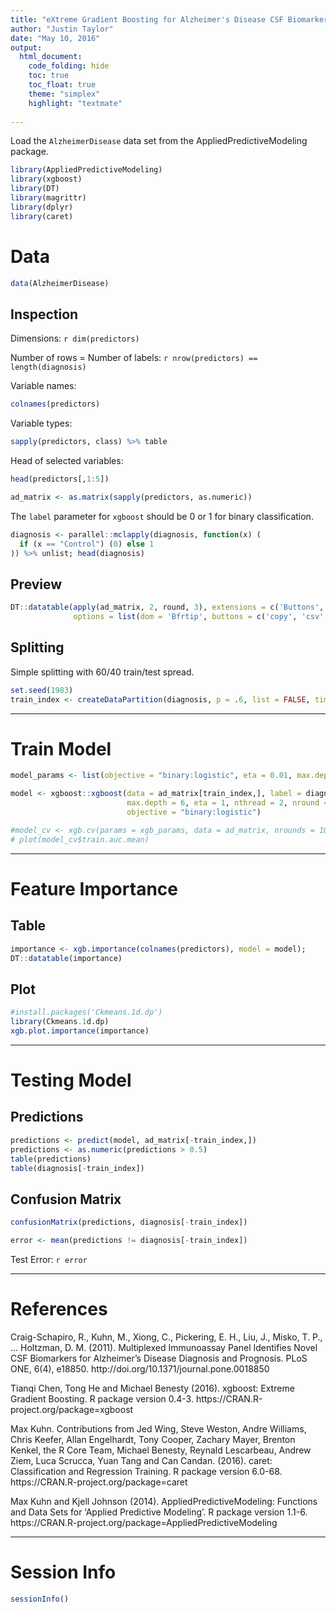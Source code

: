 ```yaml
---
title: "eXtreme Gradient Boosting for Alzheimer's Disease CSF Biomarker Discovery"
author: "Justin Taylor"
date: "May 10, 2016"
output: 
  html_document:
    code_folding: hide
    toc: true
    toc_float: true
    theme: "simplex"
    highlight: "textmate"
    
---
```


Load the `AlzheimerDisease` data set from the AppliedPredictiveModeling package.  

```r
library(AppliedPredictiveModeling)
library(xgboost)
library(DT)
library(magrittr)
library(dplyr)
library(caret)
```

# Data {.tabset}  

```r
data(AlzheimerDisease)
```  

## Inspection  

Dimensions: `r dim(predictors)`  

Number of rows = Number of labels: `r nrow(predictors) == length(diagnosis)`   

Variable names:  
```r
colnames(predictors)
```

Variable types:  

```r
sapply(predictors, class) %>% table
```

Head of selected variables:  

```r
head(predictors[,1:5])
```

```r
ad_matrix <- as.matrix(sapply(predictors, as.numeric))
```

The `label` parameter for `xgboost` should be $0$ or $1$ for binary classification.  

```r
diagnosis <- parallel::mclapply(diagnosis, function(x) (
  if (x == "Control") (0) else 1
)) %>% unlist; head(diagnosis)
```

## Preview  

```r
DT::datatable(apply(ad_matrix, 2, round, 3), extensions = c('Buttons', 'Responsive'),
              options = list(dom = 'Bfrtip', buttons = c('copy', 'csv', 'excel', 'pdf', 'print')))
```

## Splitting
Simple splitting with 60/40 train/test spread.  

```r
set.seed(1983)
train_index <- createDataPartition(diagnosis, p = .6, list = FALSE, times = 1)
```

----------------------------------------------------------------------------  


# Train Model  

```r
model_params <- list(objective = "binary:logistic", eta = 0.01, max.depth = 3, eval_metric = "auc")
```

```r
model <- xgboost::xgboost(data = ad_matrix[train_index,], label = diagnosis[train_index], 
                          max.depth = 6, eta = 1, nthread = 2, nround = 8, 
                          objective = "binary:logistic")

#model_cv <- xgb.cv(params = xgb_params, data = ad_matrix, nrounds = 100, nfold = 5, label = diagnosis)
# plot(model_cv$train.auc.mean)

```

----------------------------------------------------------------------------  


# Feature Importance {.tabset}

## Table  

```r
importance <- xgb.importance(colnames(predictors), model = model); 
DT::datatable(importance)
```

## Plot  

```r
#install.packages('Ckmeans.1d.dp')
library(Ckmeans.1d.dp)
xgb.plot.importance(importance)
```

----------------------------------------------------------------------------  


# Testing Model {.tabset}

## Predictions

```r
predictions <- predict(model, ad_matrix[-train_index,])
predictions <- as.numeric(predictions > 0.5)
table(predictions)
table(diagnosis[-train_index])
```

## Confusion Matrix  

```r
confusionMatrix(predictions, diagnosis[-train_index])
```

```r
error <- mean(predictions != diagnosis[-train_index])
```

Test Error: `r error`

---------------------------------------------------------------------------- 

# References

Craig-Schapiro, R., Kuhn, M., Xiong, C., Pickering, E. H., Liu, J., Misko, T. P., … Holtzman, D. M. (2011). Multiplexed Immunoassay Panel Identifies Novel CSF Biomarkers for Alzheimer’s Disease Diagnosis and Prognosis. PLoS ONE, 6(4), e18850. http://doi.org/10.1371/journal.pone.0018850  

Tianqi Chen, Tong He and Michael Benesty (2016). xgboost: Extreme Gradient Boosting. R
  package version 0.4-3. https://CRAN.R-project.org/package=xgboost
  
Max Kuhn. Contributions from Jed Wing, Steve Weston, Andre Williams, Chris Keefer, Allan
  Engelhardt, Tony Cooper, Zachary Mayer, Brenton Kenkel, the R Core Team, Michael Benesty,
  Reynald Lescarbeau, Andrew Ziem, Luca Scrucca, Yuan Tang and Can Candan. (2016). caret:
  Classification and Regression Training. R package version 6.0-68.
  https://CRAN.R-project.org/package=caret
  
Max Kuhn and Kjell Johnson (2014). AppliedPredictiveModeling: Functions and Data Sets for
  'Applied Predictive Modeling'. R package version 1.1-6.
  https://CRAN.R-project.org/package=AppliedPredictiveModeling
  

---------------------------------------------------------------------------- 



# Session Info

```r
sessionInfo()
```


